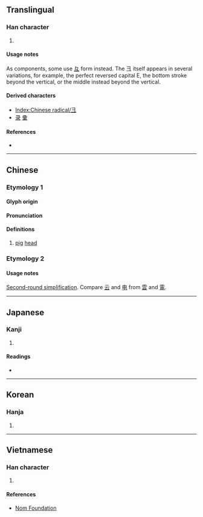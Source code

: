 {{also|ヨ|크|彑|𠀉|ㅌ}}
{{character info}}
==Translingual==
{{stroke order|type=animate}}

===Han character===
{{Han char|rn=58|rad=彐|as=00|sn=3|four=|canj=NMM,SM,XSM|ids=⿴コ一(GV),⿴ユ一(HTJK)}}

# {{mul-kangxi radical-def}}

====Usage notes====
As components, some use [[彑]] form instead. The 彐 itself appears in several variations, for example, the perfect reversed capital E, the bottom stroke beyond the vertical, or the middle instead beyond the vertical.

====Derived characters====
* [[Index:Chinese radical/彐]]
* [[录]] [[彚]]

====References====
* {{Han ref|kx=0362.040|dkj=09908|dj=0680.110|hdz=20960.090|uh=5F50|ud=24400}}

----

==Chinese==
{{zh-forms}}

===Etymology 1===
{{Han-glyphref|[[File:彐 (1).svg|16px]]}}

====Glyph origin====
{{Han etym}}

====Pronunciation====
{{zh-pron
|m=jì
|c=gai3
|h=pfs=kì
|mn=kè
|w=
|mc=y
|oc=
|ma=|ma2=
|cat=n
}}

====Definitions====
{{zh-hanzi}}

# [[pig]] [[head]]

===Etymology 2===
{{Han-glyphref|[[File:彐 (2).svg|16px]]}}
{{zh-see|雪|ss}}

====Usage notes====
[[w:Second round of simplified Chinese characters|Second-round simplification]]. Compare [[云]] and [[电]] from [[雲]] and [[電]].

----

==Japanese==

===Kanji===
{{ja-kanji|grade=|rs=彐00}}

# {{rfdef|ja|sort=彐00}}

====Readings====
* {{ja-readings|on=けい|kun=けいがしら}}

----

==Korean==

===Hanja===
{{ko-hanja|hangeul=계|rv=gye|mr=kye|y=kyey|eumhun=}}

# {{rfdef|ko|sort=彐00}}

----

==Vietnamese==

===Han character===
{{vi-hantu|rs=彐00|[[kệ]], [[kẹ]], [[kí]]}}

# {{rfdef|vi|sort=彐00}}

====References====
* [http://nomfoundation.org/common/nom_details.php?codepoint=5F50 Nom Foundation]

[[Category:CJKV radicals| ]]